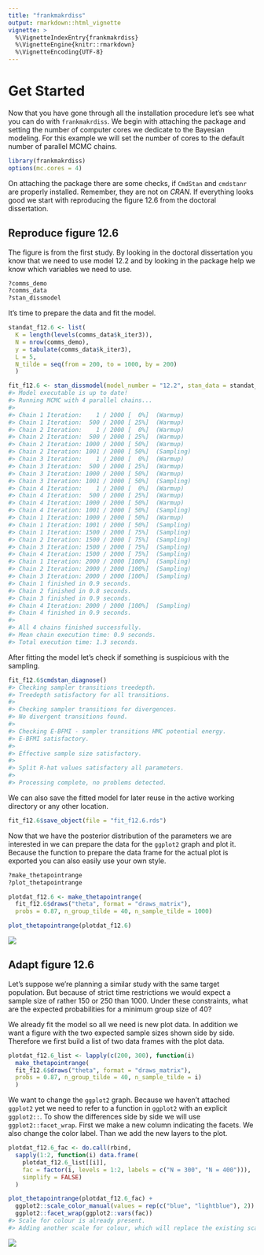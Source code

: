 ```yaml
---
title: "frankmakrdiss"
output: rmarkdown::html_vignette
vignette: >
  %\VignetteIndexEntry{frankmakrdiss}
  %\VignetteEngine{knitr::rmarkdown}
  %\VignetteEncoding{UTF-8}
---
```




# Get Started

Now that you have gone through all the installation procedure
let's see what you can do with `frankmakrdiss`.
We begin with attaching the package
and setting the number of computer cores
we dedicate to the Bayesian modeling.
For this example we will set the number of cores
to the default number of parallel MCMC chains.

```r
library(frankmakrdiss)
options(mc.cores = 4)
```

On attaching the package
there are some checks,
if `CmdStan` and `cmdstanr` are properly installed.
Remember, they are not on *CRAN*.
If everything looks good
we start with reproducing the figure 12.6 from the doctoral dissertation.

## Reproduce figure 12.6

The figure is from the first study.
By looking in the doctoral dissertation you know
that we need to use model 12.2
and by looking in the package help
we know which variables we need to use.

```r
?comms_demo
?comms_data
?stan_dissmodel
```

It's time to prepare the data
and fit the model.

```r
standat_f12.6 <- list(
  K = length(levels(comms_data$k_iter3)),
  N = nrow(comms_demo),
  y = tabulate(comms_data$k_iter3),
  L = 5,
  N_tilde = seq(from = 200, to = 1000, by = 200)
  )
```

```r
fit_f12.6 <- stan_dissmodel(model_number = "12.2", stan_data = standat_f12.6)
#> Model executable is up to date!
#> Running MCMC with 4 parallel chains...
#> 
#> Chain 1 Iteration:    1 / 2000 [  0%]  (Warmup) 
#> Chain 1 Iteration:  500 / 2000 [ 25%]  (Warmup) 
#> Chain 2 Iteration:    1 / 2000 [  0%]  (Warmup) 
#> Chain 2 Iteration:  500 / 2000 [ 25%]  (Warmup) 
#> Chain 2 Iteration: 1000 / 2000 [ 50%]  (Warmup) 
#> Chain 2 Iteration: 1001 / 2000 [ 50%]  (Sampling) 
#> Chain 3 Iteration:    1 / 2000 [  0%]  (Warmup) 
#> Chain 3 Iteration:  500 / 2000 [ 25%]  (Warmup) 
#> Chain 3 Iteration: 1000 / 2000 [ 50%]  (Warmup) 
#> Chain 3 Iteration: 1001 / 2000 [ 50%]  (Sampling) 
#> Chain 4 Iteration:    1 / 2000 [  0%]  (Warmup) 
#> Chain 4 Iteration:  500 / 2000 [ 25%]  (Warmup) 
#> Chain 4 Iteration: 1000 / 2000 [ 50%]  (Warmup) 
#> Chain 4 Iteration: 1001 / 2000 [ 50%]  (Sampling) 
#> Chain 1 Iteration: 1000 / 2000 [ 50%]  (Warmup) 
#> Chain 1 Iteration: 1001 / 2000 [ 50%]  (Sampling) 
#> Chain 1 Iteration: 1500 / 2000 [ 75%]  (Sampling) 
#> Chain 2 Iteration: 1500 / 2000 [ 75%]  (Sampling) 
#> Chain 3 Iteration: 1500 / 2000 [ 75%]  (Sampling) 
#> Chain 4 Iteration: 1500 / 2000 [ 75%]  (Sampling) 
#> Chain 1 Iteration: 2000 / 2000 [100%]  (Sampling) 
#> Chain 2 Iteration: 2000 / 2000 [100%]  (Sampling) 
#> Chain 3 Iteration: 2000 / 2000 [100%]  (Sampling) 
#> Chain 1 finished in 0.9 seconds.
#> Chain 2 finished in 0.8 seconds.
#> Chain 3 finished in 0.9 seconds.
#> Chain 4 Iteration: 2000 / 2000 [100%]  (Sampling) 
#> Chain 4 finished in 0.9 seconds.
#> 
#> All 4 chains finished successfully.
#> Mean chain execution time: 0.9 seconds.
#> Total execution time: 1.3 seconds.
```

After fitting the model
let's check if something is suspicious with the sampling.

```r
fit_f12.6$cmdstan_diagnose()
#> Checking sampler transitions treedepth.
#> Treedepth satisfactory for all transitions.
#> 
#> Checking sampler transitions for divergences.
#> No divergent transitions found.
#> 
#> Checking E-BFMI - sampler transitions HMC potential energy.
#> E-BFMI satisfactory.
#> 
#> Effective sample size satisfactory.
#> 
#> Split R-hat values satisfactory all parameters.
#> 
#> Processing complete, no problems detected.
```

We can also save the fitted model for later reuse
in the active working directory or any other location.

```r
fit_f12.6$save_object(file = "fit_f12.6.rds")
```

Now that we have the posterior distribution
of the parameters we are interested in
we can prepare the data for the `ggplot2` graph and plot it.
Because the function to prepare the data frame for the actual plot is exported
you can also easily use your own style.

```r
?make_thetapointrange
?plot_thetapointrange
```

```r
plotdat_f12.6 <- make_thetapointrange(
  fit_f12.6$draws("theta", format = "draws_matrix"),
  probs = 0.87, n_group_tilde = 40, n_sample_tilde = 1000)
```

```r
plot_thetapointrange(plotdat_f12.6)
```

![](img/plot1-1.png)



## Adapt figure 12.6

Let's suppose
we're planning a similar study with the same target population.
But because of strict time restrictions
we would expect a sample size of rather 150 or 250 than 1000.
Under these constraints,
what are the expected probabilities for a minimum group size of 40?

We already fit the model so all we need is new plot data.
In addition we want a figure with the two expected sample sizes
shown side by side.
Therefore we first build a list of two data frames with the plot data.

```r
plotdat_f12.6_list <- lapply(c(200, 300), function(i)
  make_thetapointrange(
  fit_f12.6$draws("theta", format = "draws_matrix"),
  probs = 0.87, n_group_tilde = 40, n_sample_tilde = i)
  )
```

We want to change the `ggplot2` graph.
Because we haven't attached `ggplot2` yet
we need to refer to a function in `ggplot2` with an explicit `ggplot2::`.
To show the differences side by side
we will use `ggplot2::facet_wrap`.
First we make a new column indicating the facets.
We also change the color label.
Than we add the new layers to the plot.

```r
plotdat_f12.6_fac <- do.call(rbind,
  sapply(1:2, function(i) data.frame(
    plotdat_f12.6_list[[i]],
    fac = factor(i, levels = 1:2, labels = c("N = 300", "N = 400"))),
    simplify = FALSE)
  )
```

```r
plot_thetapointrange(plotdat_f12.6_fac) +
  ggplot2::scale_color_manual(values = rep(c("blue", "lightblue"), 2)) +
  ggplot2::facet_wrap(ggplot2::vars(fac))
#> Scale for colour is already present.
#> Adding another scale for colour, which will replace the existing scale.
```

![](img/plot2-1.png)
